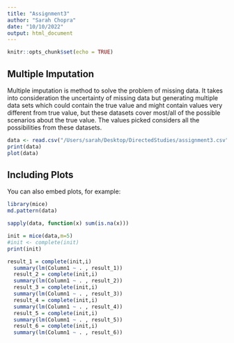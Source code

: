 ```yaml
---
title: "Assignment3"
author: "Sarah Chopra"
date: "10/10/2022"
output: html_document
---
```


```r
knitr::opts_chunk$set(echo = TRUE)
```

## Multiple Imputation

Multiple imputation is method to solve the problem of missing data. It takes into consideration the uncertainty of missing data but generating multiple data sets which could contain the true value and might contain values very different from true value, but these datasets cover most/all of the possible scenarios about the true value. The values picked considers all the possibilities from these datasets. 



```r
data <- read.csv("/Users/sarah/Desktop/DirectedStudies/assignment3.csv",header=TRUE)
print(data)
plot(data)
```

## Including Plots

You can also embed plots, for example:

```r
library(mice)
md.pattern(data)
```


```r
sapply(data, function(x) sum(is.na(x)))

```


```r
init = mice(data,m=5) 
#init <- complete(init)
print(init)
```
```r

result_1 = complete(init,i)
  summary(lm(Column1 ~ . , result_1))
  result_2 = complete(init,i)
  summary(lm(Column1 ~ . , result_2))
  result_3 = complete(init,i)
  summary(lm(Column1 ~ . , result_3))
  result_4 = complete(init,i)
  summary(lm(Column1 ~ . , result_4))
  result_5 = complete(init,i)
  summary(lm(Column1 ~ . , result_5))
  result_6 = complete(init,i)
  summary(lm(Column1 ~ . , result_6))
```


